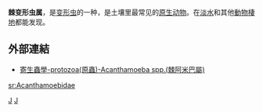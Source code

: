 {{Automatic Taxobox
| taxon =  	Acanthamoeba
| authority = Volkonsky, 1931
| image = Acanthamoeba polyphaga cyst.jpg
| image_caption = “棘变形虫polyphaga”囊肿的相衬显微照片。
}}
'''棘变形虫属'''，是[[变形虫|变形虫]]的一种，是土壤里最常见的[[原生动物|原生动物]]。在[[淡水|淡水]]和其他[[動物棲地|動物棲地]]都能发现。

==外部連結==
*[http://smallcollation.blogspot.com/2013/02/protozoa-acanthamoeba-spp.html 寄生蟲學-protozoa(原蟲)-Acanthamoeba spp.(棘阿米巴屬)] {{Wayback|url=http://smallcollation.blogspot.com/2013/02/protozoa-acanthamoeba-spp.html |date=20160305061142 }}
{{Taxonbar}}
[[Category:棘阿米巴科|J]]
[[Category:_1931年描述的分类群|J]]

[[sr:Acanthamoebidae|sr:Acanthamoebidae]]